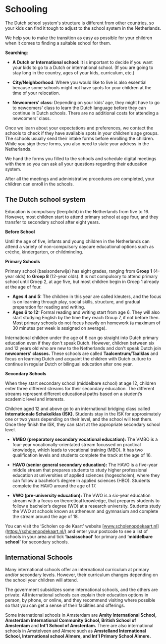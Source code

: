 
# Schooling
The Dutch school system's structure is different from other countries, so your kids can find it tough to adjust to the school system in the Netherlands.

<Youtube id="hyJ7GWyeBIY" />  

We help you to make the transition as easy as possible for your children when it comes to finding a suitable school for them. 

**Searching**:

- **A Dutch or International school**: It is important to decide if you want your kids to go to a Dutch or international school. (If you are going to stay long in the country, ages of your kids, curriculum, etc.) 

- **City/Neighborhood**: Where you would like to live is also essential because some schools might not have spots for your children at the time of your relocation.

- **Newcomers' class**: Depending on your kids' age, they might have to go to newcomers' class to learn the Dutch language before they can continue in Dutch schools. There are no additional costs for attending a newcomers' class.

Once we learn about your expectations and preferences, we contact the schools to check if they have available spots in your children's age groups. The schools usually send their intake forms before enrolling the children. While you sign these forms, you also need to state your address in the Netherlands.

We hand the forms you filled to the schools and schedule digital meetings with them so you can ask all your questions regarding their education system. 

After all the meetings and administrative procedures are completed, your children can enroll in the schools. 

## The Dutch school system

Education is compulsory (leerplicht) in the Netherlands from five to 16. However, most children start to attend primary school at age four, and they transfer to secondary school after eight years.

**Before School**

Until the age of five, infants and young children in the Netherlands can attend a variety of non-compulsory daycare educational options such as crèche, kindergarten, or childminding.

**Primary Schools**

Primary school (basisonderwijs) has eight grades, ranging from **Groep 1** (4-year olds) to **Groep 8** (12-year olds). It is not compulsory to attend primary school until Groep 2, at age five, but most children begin in Groep 1 already at the age of four.

- **Ages 4 and 5:** The children in this year are called kleuters, and the focus is on learning through play, social skills, structure, and gradual preparation for reading and writing.
- **Ages 6 to 12:** Formal reading and writing start from age 6. They will also start studying English by the time they reach Group 7, if not before then. Most primary schools do not focus heavily on homework (a maximum of 30 minutes per week is assigned on average).  

International children under the age of 6 can go straight into Dutch primary education even if they don't speak Dutch. However, children between six and 12 years old who are new to the Netherlands and don't speak Dutch join **newcomers' classes.** These schools are called **Taalcentrum/Taalklas** and focus on learning Dutch and acquaint the children with Dutch culture to continue in regular Dutch or bilingual education after one year. 

**Secondary Schools** 

When they start secondary school (middelbare school) at age 12, children enter three different streams for their secondary education. The different streams represent different educational paths based on a student’s academic level and interests. 

Children aged 12 and above go to an international bridging class called **Internationale Schakelklas (ISK).** Students stay in the ISK for approximately one or two years depending on their level, and the school will test them. Once they finish the ISK, they can start at the appropriate secondary school level. 

- **VMBO (preparatory secondary vocational education):** The VMBO is a four-year vocationally-orientated stream focussed on practical knowledge, which leads to vocational training (MBO). It has two qualification levels and students complete the track at the age of 16.

- **HAVO (senior general secondary education):** The HAVO is a five-year middle stream that prepares students to study higher professional education at universities of applied sciences (hogescholen), where they can follow a bachelor’s degree in applied sciences (HBO). Students complete the HAVO around the age of 17.

- **VWO (pre-university education):** The VWO is a six-year education stream with a focus on theoretical knowledge, that prepares students to follow a bachelor’s degree (WO) at a research university. Students study the VWO at schools known as atheneum and gymnasium and complete the stream around the age of 18.

You can visit the ‘Scholen op de Kaart’ website [www.scholenopdekaart.nl](https://scholenopdekaart.nl/) and enter your postcode to see a list of schools in your area and tick **‘basisschool’** for primary and **‘middelbare school’** for secondary schools.

## International Schools

Many international schools offer an international curriculum at primary and/or secondary levels. However, their curriculum changes depending on the school your children will attend. 

The government subsidizes some international schools, and the others are private. All international schools can explain their education options in person, by phone, or online, and they recommend visiting where possible so that you can get a sense of their facilities and offerings. 

Some international schools in Amsterdam are **Amity International School, Amsterdam International Community School, British School of Amsterdam** and **Int'l School of Amsterdam.** There are also international schools in Amstelveen and Almere such as **Amstelland International School, International school Almere, and Int'l Primary School Almere.** 
